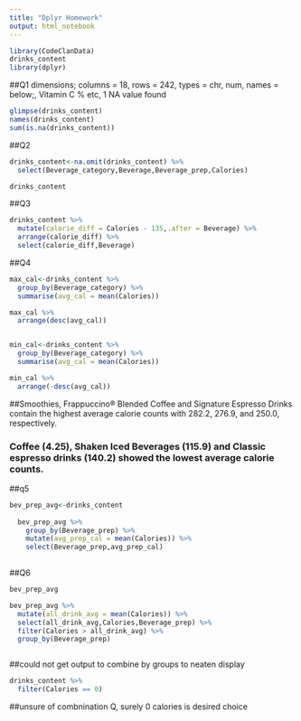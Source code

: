 ```yaml
---
title: "Dplyr Homework"
output: html_notebook
---
```


```r
library(CodeClanData)
drinks_content
library(dplyr)

```



##Q1 dimensions; columns = 18, rows = 242, types = chr, num, names = below;, Vitamin C % etc, 1 NA value found

```r
glimpse(drinks_content)
names(drinks_content)
sum(is.na(drinks_content))

```
##Q2
```r

drinks_content<-na.omit(drinks_content) %>% 
  select(Beverage_category,Beverage,Beverage_prep,Calories)

drinks_content

```


##Q3
```r
drinks_content %>% 
  mutate(calorie_diff = Calories - 135,.after = Beverage) %>% 
  arrange(calorie_diff) %>% 
  select(calorie_diff,Beverage)

```
##Q4
```r
max_cal<-drinks_content %>%
  group_by(Beverage_category) %>% 
  summarise(avg_cal = mean(Calories))

max_cal %>% 
  arrange(desc(avg_cal))


min_cal<-drinks_content %>%
  group_by(Beverage_category) %>% 
  summarise(avg_cal = mean(Calories))

min_cal %>% 
  arrange(-desc(avg_cal))

```
##Smoothies, Frappuccino® Blended Coffee and Signature Espresso Drinks contain the highest average calorie counts with 282.2, 276.9, and 250.0, respectively.

### Coffee (4.25), Shaken Iced Beverages (115.9) and Classic espresso drinks (140.2) showed the lowest average calorie counts.

##q5
```r
bev_prep_avg<-drinks_content
  
  bev_prep_avg %>% 
    group_by(Beverage_prep) %>% 
    mutate(avg_prep_cal = mean(Calories)) %>% 
    select(Beverage_prep,avg_prep_cal)
  

```
##Q6
```r

bev_prep_avg

bev_prep_avg %>%
  mutate(all_drink_avg = mean(Calories)) %>% 
  select(all_drink_avg,Calories,Beverage_prep) %>% 
  filter(Calories > all_drink_avg) %>% 
  group_by(Beverage_prep)



```

##could not get output to combine by groups to neaten display


```r
drinks_content %>% 
  filter(Calories == 0)
```

##unsure of combnination Q, surely 0 calories is desired choice
